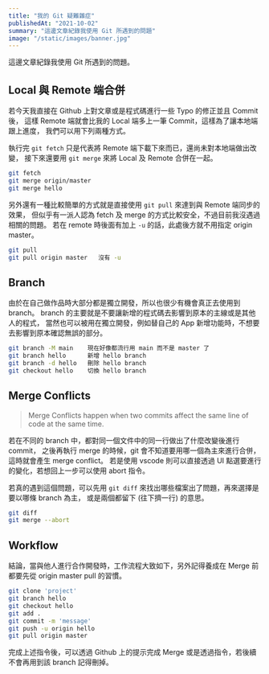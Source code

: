 ```yaml
---
title: "我的 Git 疑難雜症"
publishedAt: "2021-10-02"
summary: "這邊文章紀錄我使用 Git 所遇到的問題"
image: "/static/images/banner.jpg"
---
```


這邊文章紀錄我使用 Git 所遇到的問題。

## Local 與 Remote 端合併

若今天我直接在 Github 上對文章或是程式碼進行一些 Typo 的修正並且 Commit 後，
這樣 Remote 端就會比我的 Local 端多上一筆 Commit，這樣為了讓本地端跟上進度，
我們可以用下列兩種方式。

執行完 `git fetch` 只是代表將 Remote 端下載下來而已，還尚未對本地端做出改變，
接下來還要用 `git merge` 來將 Local 及 Remote 合併在一起。

```bash
git fetch
git merge origin/master
git merge hello
```

另外還有一種比較簡單的方式就是直接使用 `git pull` 來達到與 Remote 端同步的效果，
但似乎有一派人認為 fetch 及 merge 的方式比較安全，不過目前我沒遇過相關的問題。
若在 remote 時後面有加上 `-u` 的話，此處後方就不用指定 origin master。

```bash
git pull
git pull origin master   沒有 -u
```

## Branch

由於在自己做作品時大部分都是獨立開發，所以也很少有機會真正去使用到 branch。
branch 的主要就是不要讓新增的程式碼去影響到原本的主線或是其他人的程式，
當然也可以被用在獨立開發，例如替自己的 App 新增功能時，不想要去影響到原本確認無誤的部分。

```bash
git branch -M main    現在好像都流行用 main 而不是 master 了
git branch hello      新增 hello branch
git branch -d hello   刪除 hello branch
git checkout hello    切換 hello branch
```

## Merge Conflicts

> Merge Conflicts happen when two commits affect the same line of code at the same time.

若在不同的 branch 中，都對同一個文件中的同一行做出了什麼改變後進行 commit，
之後再執行 merge 的時候，git 會不知道要用哪一個為主來進行合併，這時就會產生 merge conflict。
若是使用 vscode 則可以直接透過 UI 點選要進行的變化，若想回上一步可以使用 abort 指令。

若真的遇到這個問題，可以先用 `git diff` 來找出哪些檔案出了問題，再來選擇是要以哪條 branch 為主，
或是兩個都留下 (往下擠一行) 的意思。

```bash
git diff
git merge --abort
```

## Workflow

結論，當與他人進行合作開發時，工作流程大致如下，另外記得養成在 Merge 前都要先從 origin master pull 的習慣。

```bash
git clone 'project'
git branch hello
git checkout hello
git add .
git commit -m 'message'
git push -u origin hello
git pull origin master
```

完成上述指令後，可以透過 Github 上的提示完成 Merge 或是透過指令，若後續不會再用到該 branch 記得刪掉。
